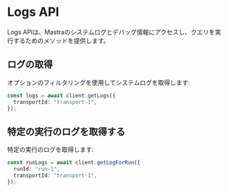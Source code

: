 # Logs API

Logs APIは、Mastraのシステムログとデバッグ情報にアクセスし、クエリを実行するためのメソッドを提供します。

## ログの取得

オプションのフィルタリングを使用してシステムログを取得します:

```typescript
const logs = await client.getLogs({
  transportId: "transport-1",
});
```

## 特定の実行のログを取得する

特定の実行のログを取得します:

```typescript
const runLogs = await client.getLogForRun({
  runId: "run-1",
  transportId: "transport-1",
});
```
